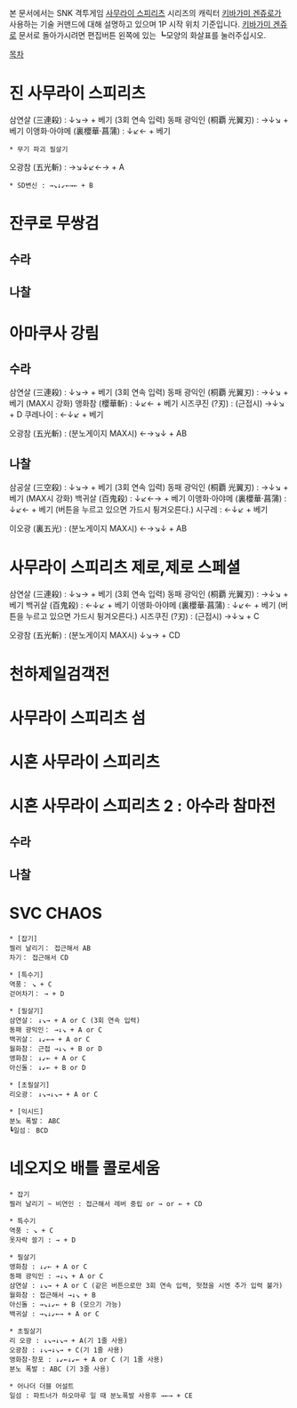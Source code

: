 본 문서에서는 SNK 격투게임 [[사무라이 스피리츠]] 시리즈의 캐릭터 [[키바가미 겐쥬로]]가 사용하는 기술 커맨드에 대해 설명하고 있으며 1P 시작 위치 기준입니다. [[키바가미 겐쥬로]] 문서로 돌아가시려면 편집버튼 왼쪽에 있는 ┗모양의 화살표를 눌러주십시오.

[[목차]]


= 진 사무라이 스피리츠 =

삼연살 (三連殺) : ↓↘→ + 베기 (3회 연속 입력) 
동패 광익인 (桐覇 光翼刃) : →↓↘ + 베기 
이앵화·아야메 (裏櫻華·菖蒲) : ↓↙← + 베기 
 
 * 무기 파괴 필살기
오광참 (五光斬) : →↘↓↙←→ + A

 * SD변신 : →↘↓↙←→← + B

= 잔쿠로 무쌍검 =
== 수라 ==
== 나찰 ==
= 아마쿠사 강림 =
== 수라 ==
삼연살 (三連殺) : ↓↘→ + 베기 (3회 연속 입력) 
동패 광익인 (桐覇 光翼刃) : →↓↘ + 베기 (MAX시 강화)
앵화참 (櫻華斬) : ↓↙← + 베기 
시즈쿠진 (?刃) : (근접시) →↓↘ + D 
쿠레나이 : ←↓↙ + 베기

오광참 (五光斬) : (분노게이지 MAX시) ←→↘↓ + AB
== 나찰 ==
삼공살 (三空殺) : ↓↘→ + 베기 (3회 연속 입력) 
동패 광익인 (桐覇 光翼刃) : →↓↘ + 베기 (MAX시 강화)
백귀살 (百鬼殺) : ↓↙←→ + 베기 
이앵화·아야메 (裏櫻華·菖蒲) : ↓↙← + 베기 (버튼을 누르고 있으면 가드시 튕겨오른다.) 
시구레 : ←↓↙ + 베기

이오광 (裏五光) : (분노게이지 MAX시) ←→↘↓ + AB

= 사무라이 스피리츠 제로,제로 스페셜 =

삼연살 (三連殺) : ↓↘→ + 베기 (3회 연속 입력) 
동패 광익인 (桐覇 光翼刃) : →↓↘ + 베기 
백귀살 (百鬼殺) : ←↓↙ + 베기 
이앵화·아야메 (裏櫻華·菖蒲) : ↓↙← + 베기 (버튼을 누르고 있으면 가드시 튕겨오른다.) 
시즈쿠진 (?刃) : (근접시) →↓↘ + C 

오광참 (五光斬) : (분노게이지 MAX시) ↓↘→ + CD
= 천하제일검객전 =
= 사무라이 스피리츠 섬 =
= 시혼 사무라이 스피리츠 =
= 시혼 사무라이 스피리츠 2 : 아수라 참마전 =
== 수라 ==
== 나찰 ==

= SVC CHAOS =
 * [잡기] 
 찔러 날리기： 접근해서 AB 
 차기： 접근해서 CD 

 * [특수기] 
 역풍： ↘ + C 
 걷어차기： → + D 

 * [필살기] 
 삼연살： ↓↘→ + A or C (3회 연속 입력) 
 동패 광익인： →↓↘ + A or C 
 백귀살： ↓↙←→ + A or C 
 월화참： 근접 →↓↘ + B or D 
 앵화참： ↓↙← + A or C 
 아신돌： ↓↙← + B or D 

 * [초필살기] 
 리오광： ↓↘→↓↘→ + A or C 

 * [익시드] 
 분노 폭발： ABC 
 ┗일섬： BCD 

= 네오지오 배틀 콜로세움 =
 * 잡기 
 찔러 날리기 ~ 비연인 : 접근해서 레버 중립 or → or ← + CD 

 * 특수기 
 역풍 : ↘ + C 
 옷자락 쓸기 : → + D 

 * 필살기 
 앵화참 : ↓↙← + A or C 
 동패 광익인 : →↓↘ + A or C 
 삼연살 : ↓↘→ + A or C (같은 버튼으로만 3회 연속 입력, 헛쳤을 시엔 추가 입력 불가) 
 월화참 : 접근해서 →↓↘ + B 
 아신돌 : →↘↓↙← + B (모으기 가능) 
 백귀살 : →↘↓↙←→ + A or C 

 * 초필살기 
 리 오광 : ↓↘→↓↘→ + A(기 1줄 사용)
 오광참 : ↓↘→↓↘→ + C(기 1줄 사용) 
 앵화참·창포 : ↓↙←↓↙← + A or C (기 1줄 사용)
 분노 폭발 : ABC (기 3줄 사용)

 * 어나더 더블 어설트
 일섬 : 파트너가 하오마루 일 때 분노폭발 사용후 →←→ + CE 
